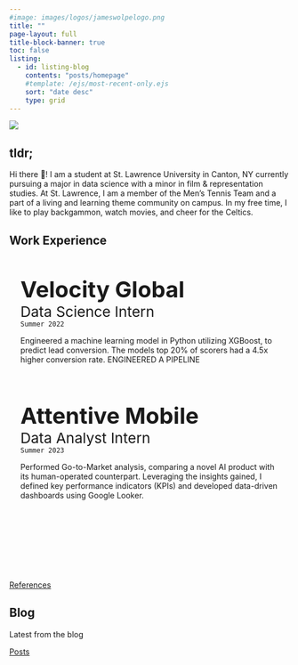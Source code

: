 ```yaml
---
#image: images/logos/jameswolpelogo.png
title: ""
page-layout: full
title-block-banner: true
toc: false
listing: 
  - id: listing-blog
    contents: "posts/homepage"
    #template: /ejs/most-recent-only.ejs
    sort: "date desc"
    type: grid
---
```


::: {#img-me .center}
![](images/logos/jameswolpelogo.png)
:::
## tldr;

  Hi there 👋! I am a student at St. Lawrence University in Canton, NY currently pursuing a major in data science with a minor in film & representation studies. At St. Lawrence, I am a member of the Men's Tennis Team and a part of a living and learning theme community on campus. In my free time, I like to play backgammon, watch movies, and cheer for the Celtics.

## Work Experience

::: {.side-by-side}

::: {.left-text}
<div style="position: relative; background-image: url('images/velocity-global.png'); background-size: 30%; background-position: top right; background-repeat: no-repeat; text-align: left; padding: 20px;">

  <span style="font-size: 30pt;">**Velocity Global**</span>
  <br>
  <span style="font-size: 19.5pt;">Data Science Intern</span>
  <br>
  `Summer 2022`
  
Engineered a machine learning model in Python utilizing XGBoost, to predict lead conversion. The models top 20% of scorers had a 4.5x higher conversion rate. ENGINEERED A PIPELINE 
</div>
:::

::: {.right-text}
<div style="position: relative; background-image: url('images/attentive.png'); background-size: 30%; background-position: top right; background-repeat: no-repeat; height: 300px; text-align: left; padding: 20px;">

  <span style="font-size: 30pt;">**Attentive Mobile**</span>
  <br>
  <span style="font-size: 19.5pt;">Data Analyst Intern</span>
  <br>
  `Summer 2023`
  
Performed Go-to-Market analysis, comparing a novel AI product with its human-operated counterpart. Leveraging the insights gained, I defined key performance indicators (KPIs) and developed data-driven dashboards using Google Looker.
</div>
:::

:::


::: {.feature-bottom}
[References](references.qmd){.btn .btn-secondary role="button"}
:::


## Blog

Latest from the blog

::: {#listing-blog}
:::


::: {.feature-bottom}
[Posts](posts.qmd){.btn .btn-secondary role="button"}
:::

